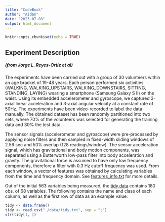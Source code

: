 ```yaml
---
title: "CodeBook"
author: "Aidan"
date: "2023-07-08"
output: html_document
---
```


```r
knitr::opts_chunk$set(echo = TRUE)
```

## Experiment Description
##### (from Jorge L. Reyes-Ortiz et al)

The experiments have been carried out with a group of 30 volunteers within an age bracket of 19-48 years. Each person performed six activities (WALKING, WALKING_UPSTAIRS, WALKING_DOWNSTAIRS, SITTING, STANDING, LAYING) wearing a smartphone (Samsung Galaxy S II) on the waist. Using its embedded accelerometer and gyroscope, we captured 3-axial linear acceleration and 3-axial angular velocity at a constant rate of 50Hz. The experiments have been video-recorded to label the data manually. The obtained dataset has been randomly partitioned into two sets, where 70% of the volunteers was selected for generating the training data and 30% the test data. 

The sensor signals (accelerometer and gyroscope) were pre-processed by applying noise filters and then sampled in fixed-width sliding windows of 2.56 sec and 50% overlap (128 readings/window). The sensor acceleration signal, which has gravitational and body motion components, was separated using a Butterworth low-pass filter into body acceleration and gravity. The gravitational force is assumed to have only low frequency components, therefore a filter with 0.3 Hz cutoff frequency was used. From each window, a vector of features was obtained by calculating variables from the time and frequency domain. See [features_info.txt]("../../../../data/UCI HAR Dataset/features_info.txt") for more details. 

Out of the initial 563 variables being measured, the [tidy data]("../../../../data/tidy.txt") contains 180 obs. of 68 variables. The following contains the name and class of each column, as well as the first row of data as an example value:

```r
tidy <- data.frame()
tidy <- read.csv("./data/tidy.txt", sep = ";")
str(tidy[1, ])
```


